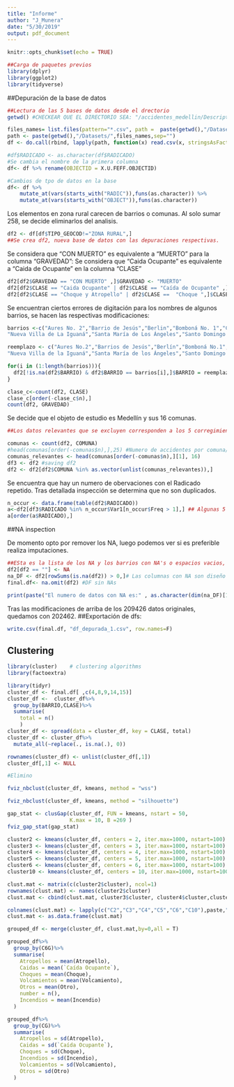```yaml
---
title: "Informe"
author: "J_Munera"
date: "5/30/2019"
output: pdf_document
---
```


```r
knitr::opts_chunk$set(echo = TRUE)
```

```r
##Carga de paquetes previos
library(dplyr)
library(ggplot2)
library(tidyverse)
```

##Depuración de la base de datos
```r
##Lectura de las 5 bases de datos desde el drectorio
getwd() #CHECKEAR QUE EL DIRECTORIO SEA: "/accidentes_medellin/Descriptiva y depuracion"

files_names= list.files(pattern="*.csv", path =  paste(getwd(),"/Datasets",sep=""))
path <- paste(getwd(),"/Datasets/",files_names,sep="")
df <- do.call(rbind, lapply(path, function(x) read.csv(x, stringsAsFactors = FALSE,encoding = 'UTF-8', ) )) ##se leen y se juntas las 6 bases de datos usando los nombres de los archivos.
```



```r
#df$RADICADO <- as.character(df$RADICADO)
#Se cambia el nombre de la primera columna
df<- df %>% rename(OBJECTID = X.U.FEFF.OBJECTID)

#Cambios de tpo de datos en la base
df<- df %>% 
    mutate_at(vars(starts_with("RADIC")),funs(as.character)) %>%
    mutate_at(vars(starts_with("OBJECT")),funs(as.character))
```


Los elementos en zona rural carecen de barrios o comunas. Al solo sumar 258, se decide eliminarlos del analisis.
```r
df2 <- df[df$TIPO_GEOCOD!="ZONA RURAL",]
##Se crea df2, nueva base de datos con las depuraciones respectivas.
```


Se considera que "CON MUERTO" es equivalente a "MUERTO" para la columna "GRAVEDAD":
Se considera que "Caida Ocupante" es equivalente a "Caida de Ocupante" en la columna "CLASE"
```r

df2[df2$GRAVEDAD == "CON MUERTO" ,]$GRAVEDAD <- "MUERTO"
df2[df2$CLASE == "Caida Ocupante" | df2$CLASE == "Caída de Ocupante" ,]$CLASE <- "Caída Ocupante"
df2[df2$CLASE == "Choque y Atropello" | df2$CLASE ==  "Choque ",]$CLASE = "Choque"
```
Se encuentran ciertos errores de digitación para los nombres de algunos barrios, se hacen las respectivas modificaciones:
```r
barrios <-c("Aures No. 2","Barrio de Jesús","Berlin","Bomboná No. 1","Campo Valdés No.2","Manrique Central No.1","Manrique Central No.2","Moscú No.1","Moscú No.2",
"Nueva Villa de La Iguaná","Santa María de Los Ángeles","Santo Domingo Savio No.1","Versalles No.1","Versalles No.2","Villa Liliam")

reemplazo <- c("Aures No.2","Barrios de Jesús","Berlín","Bomboná No.1","Campo Valdés No. 2","Manrique Central No. 1","Manrique Central No. 2","Moscú No. 1","Moscú No. 2",
"Nueva Villa de la Iguaná","Santa María de los Ángeles","Santo Domingo Savio No. 1","Versalles No. 1","Versalles No. 2","Villa Lilliam")

for(i in (1:length(barrios))){
  df2[!is.na(df2$BARRIO) & df2$BARRIO == barrios[i],]$BARRIO = reemplazo[i]
}
```


```r
clase_c<-count(df2, CLASE)
clase_c[order(-clase_c$n),]
count(df2, GRAVEDAD)
```
Se decide que el objeto de estudio es Medellín y sus 16 comunas.

```r
##Los datos relevantes que se excluyen corresponden a los 5 corregimientos, que definen la zona rural de medellín

comunas <- count(df2, COMUNA) 
#head(comunas[order(-comunas$n),],25) #Numero de accidentes por comuna/corregimiento
comunas_relevantes <- head(comunas[order(-comunas$n),][1], 16) 
df3 <- df2 #saving df2
df2 <- df2[df2$COMUNA %in% as.vector(unlist(comunas_relevantes)),]

```


Se encuentra que hay un numero de obervaciones con el Radicado repetido. Tras detallada inspección se determina que no son duplicados.
```r
n_occur <- data.frame(table(df2$RADICADO))
a<-df2[df3$RADICADO %in% n_occur$Var1[n_occur$Freq > 1],] ## Algunas 5 o 6 tienen los mismos datos. Pero la gran mayoria varian en varias columnas
a[order(a$RADICADO),]
```

##NA inspection

De momento opto por remover los NA, luego podemos ver si es preferible realiza imputaciones.
```r
##ESta es la lista de los NA y los barrios con NA's o espacios vacios, si desea eliminarlos o hacerles imputación más adelante
df2[df2 == ""] <- NA
na_DF <- df2[rowSums(is.na(df2)) > 0,]# Las columnas con NA son diseño (gran mayoria) y clase
final.df<- na.omit(df2) #DF sin NAs

print(paste("El numero de datos con NA es:" , as.character(dim(na_DF)[1])))

```

Tras las modificaciones de arriba de los 209426 datos originales, quedamos con 202462.
##Exportación de dfs:
```r
write.csv(final.df, "df_depurada_1.csv", row.names=F)
```



## Clustering

```r
library(cluster)    # clustering algorithms
library(factoextra)
```

```r
library(tidyr)
cluster_df <- final.df[ ,c(4,8,9,14,15)]
cluster_df <-  cluster_df%>%
  group_by(BARRIO,CLASE)%>%
  summarise(
    total = n()
    )
cluster_df <- spread(data = cluster_df, key = CLASE, total)
cluster_df <- cluster_df%>%
  mutate_all(~replace(., is.na(.), 0))

rownames(cluster_df) <- unlist(cluster_df[,1])
cluster_df[,1] <- NULL


```

```r
#Elimino 
```

```r
fviz_nbclust(cluster_df, kmeans, method = "wss")
```


```r
fviz_nbclust(cluster_df, kmeans, method = "silhouette")
```

```r
gap_stat <- clusGap(cluster_df, FUN = kmeans, nstart = 50,
                    K.max = 10, B =269 )
fviz_gap_stat(gap_stat)
```

```r

cluster2 <- kmeans(cluster_df, centers = 2, iter.max=1000, nstart=100)
cluster3 <- kmeans(cluster_df, centers = 3, iter.max=1000, nstart=100)
cluster4 <- kmeans(cluster_df, centers = 4, iter.max=1000, nstart=100)
cluster5 <- kmeans(cluster_df, centers = 5, iter.max=1000, nstart=100)
cluster6 <- kmeans(cluster_df, centers = 6, iter.max=1000, nstart=100)
cluster10 <- kmeans(cluster_df, centers = 10, iter.max=1000, nstart=100)

```

```r
clust.mat <- matrix(c(cluster2$cluster), ncol=1)
rownames(clust.mat) <- names(cluster2$cluster)
clust.mat <- cbind(clust.mat, cluster3$cluster, cluster4$cluster,cluster5$cluster,cluster6$cluster, cluster10$cluster)

colnames(clust.mat) <- lapply(c("C2","C3","C4","C5","C6","C10"),paste,"G", sep="")
clust.mat <- as.data.frame(clust.mat)
```


```r
grouped_df <- merge(cluster_df, clust.mat,by=0,all = T)

grouped_df%>%
  group_by(C6G)%>%
  summarise(
    Atropellos = mean(Atropello),
    Caidas = mean(`Caída Ocupante`),
    Choques = mean(Choque),
    Volcamientos = mean(Volcamiento),
    Otros = mean(Otro),
    number = n(),
    Incendios = mean(Incendio)
  )
```

```r
grouped_df%>%
  group_by(CG)%>%
  summarise(
    Atropellos = sd(Atropello),
    Caidas = sd(`Caída Ocupante`),
    Choques = sd(Choque),
    Incendios = sd(Incendio),
    Volcamientos = sd(Volcamiento),
    Otros = sd(Otro)
  )
```


